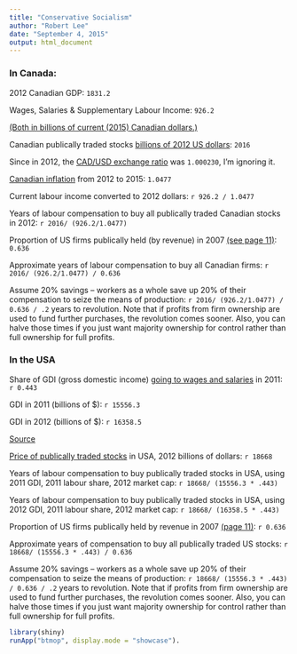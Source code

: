```yaml
---
title: "Conservative Socialism"
author: "Robert Lee"
date: "September 4, 2015"
output: html_document
---
```


### In Canada:  

2012 Canadian GDP:  `1831.2`

Wages, Salaries & Supplementary Labour Income:  `926.2` 

[(Both in billions of current (2015) Canadian dollars.)](http://www.international.gc.ca/economist-economiste/statistics-statistiques/data-facts-fiches/Facts_fiches-Canada_Quarterly-trimestriel_Ec-Ind.aspx?lang=eng)

Canadian publically traded stocks [billions of 2012 US dollars](https://www.quandl.com/collections/economics/stock-market-capitalization-by-country):  `2016` 

Since in 2012, the [CAD/USD exchange ratio](http://www.canadianforex.ca/forex-tools/historical-rate-tools/yearly-average-rates) was `1.000230`, I'm ignoring it.


[Canadian inflation](http://www.bankofcanada.ca/rates/related/inflation-calculator/) from 2012 to 2015: `1.0477`

Current labour income converted to 2012 dollars: ``r 926.2 / 1.0477``

Years of labour compensation to buy all publically traded Canadian stocks in 2012: ``r 2016/ (926.2/1.0477)``

Proportion of US firms publically held (by revenue) in 2007 [(see page 11)](https://www.sba.gov/sites/default/files/rs385tot_0.pdf):
`0.636` 

Approximate years of labour compensation to buy all Canadian firms: ``r 2016/ (926.2/1.0477) / 0.636``

Assume 20% savings -- workers as a whole save up 20% of their compensation to seize the means of production:  ``r 2016/ (926.2/1.0477) / 0.636 / .2`` years to revolution.  Note that if profits from firm ownership are used to fund further purchases, the revolution comes sooner.  Also, you can halve those times if you just want majority ownership for control rather than full ownership for full profits.


### In the USA

Share of GDI (gross domestic income) [going to wages and salaries](https://research.stlouisfed.org/fred2/series/W269RE1A156NBEA) in 2011: ``r 0.443``

GDI in 2011 (billions of $): ``r 15556.3``

GDI in 2012 (billions of $): ``r 16358.5`` 

[Source](https://research.stlouisfed.org/fred2/series/W269RE1A156NBEA)

[Price of publically traded stocks](https://www.quandl.com/collections/economics/stock-market-capitalization-by-country) in USA, 2012 billions of dollars:  ``r 18668``

Years of labour compensation to buy publically traded stocks in USA, using 2011 GDI, 2011 labour share, 2012 market cap:  ``r 18668/ (15556.3 * .443)``

Years of labour compensation to buy publically traded stocks in USA, using 2012 GDI, 2011 labour share, 2012 market cap:  ``r 18668/ (16358.5 * .443)``

Proportion of US firms publically held by revenue in 2007 [(page 11)](https://www.sba.gov/sites/default/files/rs385tot_0.pdf):  ``r 0.636``

Approximate years of compensation to buy all publically traded US stocks:  ``r 18668/ (15556.3 * .443) / 0.636``

Assume 20% savings -- workers as a whole save up 20% of their compensation to seize the means of production:  ``r 18668/ (15556.3 * .443) / 0.636 / .2`` years to revolution.  Note that if profits from firm ownership are used to fund further purchases, the revolution comes sooner.  Also, you can halve those times if you just want majority ownership for control rather than full ownership for full profits.

```r
library(shiny)
runApp("btmop", display.mode = "showcase").
```